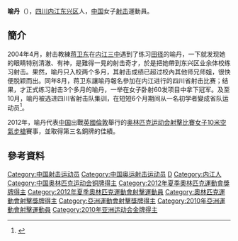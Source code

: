 {{Infobox sportsperson
| headercolor    = #D2691E
| name           = 喻丹
| image          = 
| imagesize      =
| caption        =
| birthname      =
| fullname       =
| nickname       =
| nationality    = 
| residence      =
| birthdate      = {{birth_date_and_age|1987|8|18}}<ref name="伦敦奥运">{{cite web|title=2012伦敦奥运会中国体育代表团成员名录 - 喻丹|url=http://2012teamchina.olympic.cn/index.php/personview/persons/16109|accessdate=2012-07-16|archive-date=2012-08-15|archive-url=https://web.archive.org/web/20120815043215/http://2012teamchina.olympic.cn/index.php/personview/persons/16109|dead-url=yes}}{{zh-cn}}</ref>
| birthplace     = {{CHN}}[[四川省|四川省]][[内江市|内江市]][[东兴区|东兴区]]
| height         = {{height|m=1.58}}<ref name="伦敦奥运"/>
| weight         = {{weight|kg=50}}<ref name="伦敦奥运"/>
| website        = 
| country        = {{CHN}}
| sport          = 女子[[射擊運動|射擊]]
| collegeteam    =
| club           =
| team           =
| turnedpro      =
| coach          = [[张秋萍|张秋萍]]、[[邵建华|邵建华]]<ref name="伦敦奥运"/>
| retired        =
| coaching       =
| worlds         =
| regionals      =
| nationals      =
| olympics       =
| paralympics    =
| highestranking =
| pb             =
| medaltemplates = 
{{MedalTableTop}}
{{MedalSport | 女子[[射擊運動|射擊]]}}
{{MedalCountry| {{CHN}} }}
{{MedalCompetition| [[奥林匹克运动会|奥林匹克运动会]]}}
{{MedalBronze| [[2012年夏季奥林匹克运动会|2012年 伦敦]]|[[2012年夏季奧林匹克運動會射擊比賽－女子10米空氣步槍|10米空氣步槍]]}} 
{{MedalBottom}}
| show-medals    = yes
}}
'''喻丹'''（{{bd|1987年|8月18日}}），[[四川|四川]][[内江|内江]][[东兴区|东兴区]]人，[[中国|中国]]女子[[射击|射击]]運動員。

==簡介==
2004年4月，射击教練[[蒋卫东|蒋卫东]]在[[内江三中|内江三中]]遇到了练习[[田径|田径]]的喻丹，一下就发现她的眼睛特别清澈、有神，是難得一見的射击奇才，於是把她帶到东兴区业余体校练习射击。果然，喻丹只入校两个多月，其射击成绩已超过校內其他师兄师姐，很快便脱颖而出。同年8月，蒋卫东讓喻丹報名參加在内江进行的四川省射击比赛；结果，才正式练习射击3个多月的喻丹，一举在女子卧射60发项目中拿下冠军。及至10月，喻丹被选进四川省射击队集训，在短短6个月期间从一名初学者變成省队运动员<ref>{{cite news|title=喻丹 从内江“提枪”闯入伦敦的女孩|url=http://neijiang.scol.com.cn/njyw/content/2012-03/26/content_51219268.htm|newspaper=内江新闻网|date=2012-03-26|deadurl=yes|archiveurl=https://web.archive.org/web/20120801210528/http://neijiang.scol.com.cn/njyw/content/2012-03/26/content_51219268.htm|archivedate=2012-08-01|accessdate=2012-07-16}}</ref>。

2012年，喻丹代表[[2012年夏季奥林匹克运动会中国代表团|中国]]出戰[[英國|英國]][[倫敦|倫敦]]舉行的[[2012年夏季奥林匹克运动会|奥林匹克运动会]][[2012年夏季奧林匹克運動會射擊比賽|射擊比賽]][[2012年夏季奧林匹克運動會射擊比賽－女子10米空氣步槍|女子10米空氣步槍]]賽事，並取得第三名銅牌的佳績。

==參考資料==
{{Reflist}}
{{DEFAULTSORT:Yu Dan}}
[[Category:中国射击运动员|Category:中国射击运动员]]
[[Category:中国奥运射击运动员|Category:中国奥运射击运动员]]
[[Category:喻姓|D]]
[[Category:内江人|Category:内江人]]
[[Category:中国奥林匹克运动会铜牌得主|Category:中国奥林匹克运动会铜牌得主]]
[[Category:2012年夏季奧林匹克運動會獎牌得主|Category:2012年夏季奧林匹克運動會獎牌得主]]
[[Category:2012年夏季奧林匹克運動會射擊運動員|Category:2012年夏季奧林匹克運動會射擊運動員]]
[[Category:奧林匹克運動會射擊獎牌得主|Category:奧林匹克運動會射擊獎牌得主]]
[[Category:亞洲運動會射擊獎牌得主|Category:亞洲運動會射擊獎牌得主]]
[[Category:2010年亞洲運動會射擊運動員|Category:2010年亞洲運動會射擊運動員]]
[[Category:2010年亚洲运动会金牌得主|Category:2010年亚洲运动会金牌得主]]
